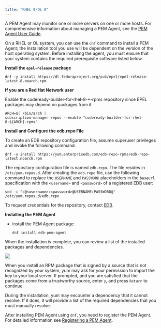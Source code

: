 ```yaml
---
title: "RHEL 8/OL 8"
---
```


A PEM Agent may monitor one or more servers on one or more hosts. For comprehensive information about managing a PEM Agent, see the [PEM Agent User Guide](https://www.enterprisedb.com/docs/pem/latest/pem_agent/).

On a RHEL or OL system, you can use the `dnf` command to install a PEM Agent; the installation tool you use will be dependent on the version of the host operating system. Before installing the agent, you must ensure that your system contains the required prerequisite software listed below.

**Install the `epel-release` package**

```text
dnf -y install https://dl.fedoraproject.org/pub/epel/epel-release-latest-8.noarch.rpm
```

**If you are a Red Hat Network user**

Enable the codeready-builder-for-rhel-8-*-rpms repository since EPEL packages may depend on packages from it

```text
ARCH=$( /bin/arch )
subscription-manager repos --enable "codeready-builder-for-rhel-8-${ARCH}-rpms"
```

**Install and Configure the edb.repo File**

To create an EDB repository configuration file, assume superuser privileges and invoke the following command:

```text
dnf -y install https://yum.enterprisedb.com/edb-repo-rpms/edb-repo-latest.noarch.rpm
```

The repository configuration file is named `edb.repo`. The file resides in `/etc/yum.repos.d`. After creating the `edb.repo` file, use the following command to replace the `USERNAME` and `PASSWORD` placeholders in the `baseurl` specification with the `<username>` and `<password>` of a registered EDB user:

```text
sed -i "s@<username>:<password>@USERNAME:PASSWORD@" /etc/yum.repos.d/edb.repo
```

To request credentials for the repository, contact [EDB](https://www.enterprisedb.com/repository-access-request).

**Installing the PEM Agent**

-   Install the PEM Agent package:

    ```text
    dnf install edb-pem-agent
    ```

When the installation is complete, you can review a list of the installed packages and dependencies.

![](../../images/pem_rpm_installation_agent.png)

When you install an RPM package that is signed by a source that is not recognized by your system, yum may ask for your permission to import the key to your local server. If prompted, and you are satisfied that the packages come from a trustworthy source, enter `y`, and press `Return` to continue.

During the installation, yum may encounter a dependency that it cannot resolve. If it does, it will provide a list of the required dependencies that you must manually resolve.

After installing PEM Agent using `dnf`, you need to register the PEM Agent. For detailed information see [Registering a PEM Agent](09_registering_a_pem_agent/#registering-a-pem-agent).
